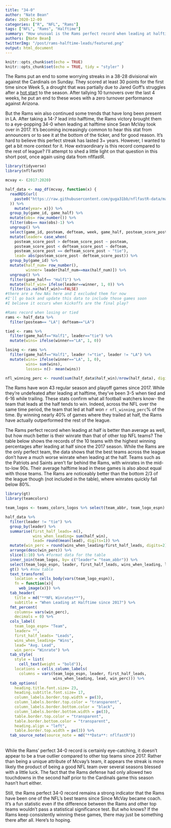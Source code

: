 ```yaml
---
title: "34-0"
author: "Nate Bean"
date: 2020-12-09
categories: ["R", "NFL", "Rams"]
tags: ["NFL", "Rams", "Halftime"]
summary: "How unusual is the Rams perfect record when leading at halftime?"
authors: [Nate Bean]
twitterImg: "/post/rams-halftime-leads/featured.png"
output: html_document
---
```


```r
knitr::opts_chunk$set(echo = TRUE)
knitr::opts_chunk$set(echo = TRUE, tidy = "styler" )
```

The Rams put an end to some worrying streaks in a 38-28 divisional win against the Cardinals on Sunday. They scored at least 30 points for the first time since Week 5, a drought that was partially due to Jared Goff's struggles after a [hot start](https://natebean.rbind.io/post/goff-short-passing/) to the season. After tallying 10 turnovers over the last 4 weeks, he put an end to these woes with a zero turnover performance against Arizona.

But the Rams win also continued some trends that have long been present in LA. After taking a 14-7 lead into halftime, the Rams victory brought them to a eye-popping 34-0 when leading at halftime since Sean McVay took over in 2017. It's becoming increasingly common to hear this stat from announcers or to see it at the bottom of the ticker, and for good reason. It's hard to believe this perfect streak has lasted 3+ years. However, I wanted to get a bit more context for it. How extraordinary is this record compared to the rest of league? I'll attempt to shed a little light on that question in this short post, once again using data from nflfastR. 

```r
library(tidyverse)
library(nflfastR)

mcvay <- (2017:2020)

half_data <- map_df(mcvay, function(x) {
  readRDS(url(
    paste0("https://raw.githubusercontent.com/guga31bb/nflfastR-data/master/data/play_by_play_", x, ".rds")
  )) %>%
    mutate(year= x)}) %>%
  group_by(game_id, game_half) %>%
  mutate(obs= row_number()) %>%
  filter(obs== max(obs)-1) %>%
  ungroup() %>%
  select(game_id, posteam, defteam, week, game_half, posteam_score_post, defteam_score_post) %>%
  mutate(leader= case_when(
    posteam_score_post > defteam_score_post ~ posteam,
    posteam_score_post < defteam_score_post ~ defteam,
    posteam_score_post == defteam_score_post ~ "tie"),
    lead= abs(posteam_score_post- defteam_score_post)) %>%
  group_by(game_id) %>%
  mutate(half_num= row_number(),
         winner= leader[half_num==max(half_num)]) %>%
  ungroup() %>%
  filter(game_half== "Half1") %>% 
  mutate(half_win= ifelse(leader==winner, 1, 0)) %>% 
  filter(is.na(half_win)==FALSE) 
#there are a few NAs here and I excluded them for now
#I'll go back and update this data to include those games soon
#I believe it occurs when kickoffs are the final play?

#Rams record when losing or tied
rams <- half_data %>%
  filter(posteam== "LA"| defteam=="LA")

tied <- rams %>%
  filter(game_half=="Half1", leader=="tie") %>%
  mutate(wins= ifelse(winner=="LA", 1, 0))

losing <- rams %>%
  filter(game_half=="Half1", leader !="tie", leader != "LA") %>%
  mutate(wins= ifelse(winner=="LA", 1, 0),
         wins= sum(wins),
         losses= n()- mean(wins))

nfl_winning_perc <- round(sum(half_data$half_win)/nrow(half_data), digits=2)*100
```

The Rams have won 43 regular season and playoff games since 2017. While they're undefeated after leading at halftime, they've been 3-5 when tied and 6-16 while trailing. These stats confirm what all football watchers know- the team that leads at the half tends to win. Indeed, across the NFL over the same time period, the team that led at half won `r nfl_winning_perc`% of the time. By winning nearly 40% of games where they trailed at half, the Rams have actually outperformed the rest of the league.

The Rams perfect record when leading at half is better than average as well, but how much better is their winrate than that of other top NFL teams? The table below shows the records of the 10 teams with the highest winning percentages after leading at half since the 2017 season. While the Rams are the only perfect team, the data shows that the best teams across the league don't have a much worse winrate when leading at the half. Teams such as the Patriots and Saints aren't far behind the Rams, with winrates in the mid-to-low 90s. Their average halftime lead in these games is also about equal with those teams. The Rams are noticeably better than the bottom 2/3 of the league though (not included in the table), where winrates quickly fall below 80%.

```r
library(gt)
library(teamcolors)

team_logos <- teams_colors_logos %>% select(team_abbr, team_logo_espn)

half_data %>%
  filter(leader != "tie") %>%
  group_by(leader) %>%
  summarise(first_half_leads= n(),
            wins_when_leading= sum(half_win),
            lead= round(mean(lead), digits=1)) %>%
  mutate(win_perc = round(wins_when_leading/first_half_leads, digits=2)) %>%
  arrange(desc(win_perc)) %>%
  slice(1:10) %>% #format data for the table
  inner_join(team_logos, by= c("leader"= "team_abbr")) %>%
  select(team_logo_espn, leader, first_half_leads, wins_when_leading, lead, win_perc) %>%
  gt() %>% #now table
  text_transform(
    location = cells_body(vars(team_logo_espn)),
    fn = function(x){
      web_image(x)}) %>%
  tab_header(
    title = md("**NFL Winrates**"),
    subtitle = "When Leading at Halftime since 2017") %>%
  fmt_percent(
    columns= vars(win_perc),
    decimals = 0) %>%
  cols_label(
    team_logo_espn= "Team",
    leader= "",
    first_half_leads= "Leads",
    wins_when_leading= "Wins",
    lead= "Avg. Lead",
    win_perc= "Winrate") %>%
  tab_style(
    style = list(
      cell_text(weight = "bold")),
    locations = cells_column_labels(
      columns = vars(team_logo_espn, leader, first_half_leads,
                     wins_when_leading, lead, win_perc))) %>%
  tab_options(
    heading.title.font.size= 23,
    heading.subtitle.font.size= 17,
    column_labels.border.top.width = px(3),
    column_labels.border.top.color = "transparent",
    column_labels.border.bottom.color = "black",
    column_labels.border.bottom.width = px(3),
    table.border.top.color = "transparent",
    table.border.bottom.color = "transparent",
    heading.align = "left",
    table.border.top.width = px(3)) %>%
  tab_source_note(source_note = md("**Data**: nflfastR")) 
```
\
While the Rams' perfect 34-0 record is certainly eye-catching, it doesn't appear to be a true outlier compared to other top teams since 2017. Rather than being a unique attribute of Mcvay's team, it appears the streak is more likely the product of being a good NFL team over several seasons blessed with a little luck. The fact that the Rams defense had only allowed two touchdowns in the second half prior to the Cardinals game this season hasn't hurt either. 

Still, the Rams perfect 34-0 record remains a strong indicator that the Rams have been one of the NFL's best teams since Since McVay became coach. It's a fun statistic even if the difference between the Rams and other top teams wouldn't pass a statistical significance test. But who knows? If the Rams keep consistently winning these games, there may just be something there after all. Here's to hoping.